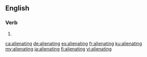 ==English==

===Verb===
{{head|en|present participle}}

# {{present participle of|alienate|lang=en}}

[[ca:alienating]]
[[de:alienating]]
[[es:alienating]]
[[fr:alienating]]
[[ku:alienating]]
[[my:alienating]]
[[ja:alienating]]
[[fi:alienating]]
[[vi:alienating]]